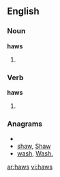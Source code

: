 ==English==

===Noun===
'''haws'''

# {{plural of|[[haw]]}}

===Verb===
'''haws'''

# {{third-person singular of|[[haw]]}}

===Anagrams===
* {{alphagram|ahsw}}
* [[shaw#English|shaw]], [[Shaw#English|Shaw]]
* [[wash#English|wash]], [[Wash.#English|Wash.]]

[[ar:haws]]
[[vi:haws]]
